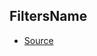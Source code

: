 ## FiltersName



- [Source](https://github.com/Androz2091/discord-player/blob/8b29b68/packages/discord-player/src/types/types.ts#L10)